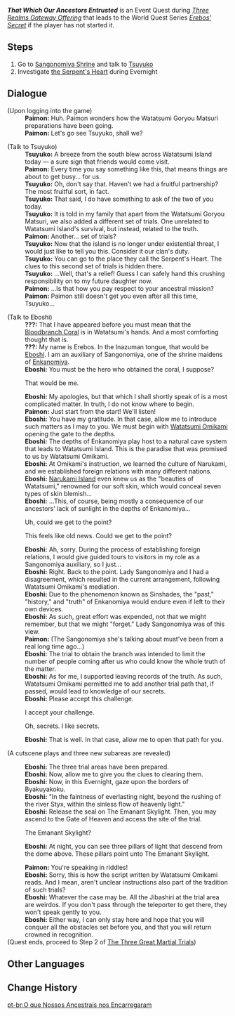 {{Quest Infobox
|id            = 40061
|image         = World Quest That Which Our Ancestors Entrusted.png
|type          = World
|region        = Inazuma
|area          = Watatsumi Island
|subarea       = Sangonomiya Shrine
|event_name    = Three Realms Gateway Offering
|requirement   = Did not complete [[Erebos' Secret]] before the start of [[Three Realms Gateway Offering]]
|startLocation = [[Sangonomiya Shrine]], [[Watatsumi Island]], [[Inazuma]]
|next          = The Three Great Martial Trials
|otherRewards  = 
|characters    = Eboshi; Traveler; Tsuyuko; Paimon
}}
'''''That Which Our Ancestors Entrusted''''' is an Event Quest during ''[[Three Realms Gateway Offering]]'' that leads to the World Quest Series ''[[Erebos' Secret]]'' if the player has not started it.

==Steps==
# Go to [[Sangonomiya Shrine]] and talk to [[Tsuyuko]]
# Investigate [[the Serpent's Heart]] during Evernight

==Dialogue==
{{Quest Description|Concerned about the progress of the [[Watatsumi Goryou Matsuri]], you decide to visit Sangonomiya Shrine...}}
{{Dialogue Start}}
;(Upon logging into the game)
:'''Paimon:''' Huh. Paimon wonders how the Watatsumi Goryou Matsuri preparations have been going.
:'''Paimon:''' Let's go see Tsuyuko, shall we?

;(Talk to Tsuyuko)
:'''Tsuyuko:''' A breeze from the south blew across Watatsumi Island today &mdash; a sure sign that friends would come visit.
:'''Paimon:''' Every time you say something like this, that means things are about to get busy... for us.
:'''Tsuyuko:''' Oh, don't say that. Haven't we had a fruitful partnership? The most fruitful sort, in fact.
:'''Tsuyuko:''' That said, I do have something to ask of the two of you today.
:'''Tsuyuko:''' It is told in my family that apart from the Watatsumi Goryou Matsuri, we also added a different set of trials. One unrelated to Watatsumi Island's survival, but instead, related to the truth.
:'''Paimon:''' Another... set of trials?
:'''Tsuyuko:''' Now that the island is no longer under existential threat, I would just like to tell you this. Consider it our clan's duty.
:'''Tsuyuko:''' You can go to the place they call the Serpent's Heart. The clues to this second set of trials is hidden there.
:'''Tsuyuko:''' ...Well, that's a relief! Guess I can safely hand this crushing responsibility on to my future daughter now.
:'''Paimon:''' ...Is that how you pay respect to your ancestral mission?
:'''Paimon:''' Paimon still doesn't get you even after all this time, Tsuyuko...

;(Talk to Eboshi)<!-- everything below should be the same as the first part of the World Quest "The Three Great Martial Trials" -->
:'''???:''' That I have appeared before you must mean that the [[Bloodbranch Coral]] is in Watatsumi's hands. And a most comforting thought that is.
:'''???:''' My name is Erebos. In the Inazuman tongue, that would be [[Eboshi]]. I am an auxiliary of Sangonomiya, one of the shrine maidens of [[Enkanomiya]].
:'''Eboshi:''' You must be the hero who obtained the coral, I suppose?
:{{DIcon}} That would be me.
:'''Eboshi:''' My apologies, but that which I shall shortly speak of is a most complicated matter. In truth, I do not know where to begin.
:'''Paimon:''' Just start from the start! We'll listen!
:'''Eboshi:''' You have my gratitude. In that case, allow me to introduce such matters as I may to you. We must begin with [[Orobashi|Watatsumi Omikami]] opening the gate to the depths.
:'''Eboshi:''' The depths of Enkanomiya play host to a natural cave system that leads to Watatsumi Island. This is the paradise that was promised to us by Watatsumi Omikami.
:'''Eboshi:''' At Omikami's instruction, we learned the culture of Narukami, and we established foreign relations with many different nations.
:'''Eboshi:''' [[Narukami Island]] even knew us as the "beauties of Watatsumi," renowned for our soft skin, which would conceal seven types of skin blemish...
:'''Eboshi:''' ...This, of course, being mostly a consequence of our ancestors' lack of sunlight in the depths of Enkanomiya...
:{{DIcon}} Uh, could we get to the point?
:{{DIcon}} This feels like old news. Could we get to the point?
:'''Eboshi:''' Ah, sorry. During the process of establishing foreign relations, I would give guided tours to visitors in my role as a Sangonomiya auxiliary, so I just...
:'''Eboshi:''' Right. Back to the point. Lady Sangonomiya and I had a disagreement, which resulted in the current arrangement, following Watatsumi Omikami's mediation.
:'''Eboshi:''' Due to the phenomenon known as Sinshades, the "past," "history," and "truth" of Enkanomiya would endure even if left to their own devices.
:'''Eboshi:''' As such, great effort was expended, not that we might remember, but that we might "forget." Lady Sangonomiya was of this view.
:'''Paimon:''' (The Sangonomiya she's talking about must've been from a real long time ago...)
:'''Eboshi:''' The trial to obtain the branch was intended to limit the number of people coming after us who could know the whole truth of the matter.
:'''Eboshi:''' As for me, I supported leaving records of the truth. As such, Watatsumi Omikami permitted me to add another trial path that, if passed, would lead to knowledge of our secrets.
:'''Eboshi:''' Please accept this challenge.
:{{DIcon}} I accept your challenge.
:{{DIcon}} Oh, secrets. I like secrets.
:'''Eboshi:''' That is well. In that case, allow me to open that path for you.

;(A cutscene plays and three new subareas are revealed)

:'''Eboshi:''' The three trial areas have been prepared.
:'''Eboshi:''' Now, allow me to give you the clues to clearing them.
:'''Eboshi:''' Now, in this Evernight, gaze upon the borders of Byakuyakoku.
:'''Eboshi:''' "In the faintness of everlasting night, beyond the rushing of the river Styx, within the sinless flow of heavenly light."
:'''Eboshi:''' Release the seal on The Emanant Skylight. Then, you may ascend to the Gate of Heaven and access the site of the trial.
:{{DIcon}} The Emanant Skylight?
<!-- The dialogue commented out below doesn't actually show up. The dialogue should be the same to part 1 of The Three Great Martial Trials. -->
<!-- :'''Eboshi:''' It is one phase of the ritual in which you must display the Reins of Revival that you obtained. It is the highest symbol of authority in Byakuyakoku, and it will grant you passage. -->
:'''Eboshi:''' At night, you can see three pillars of light that descend from the dome above. These pillars point unto The Emanant Skylight.
<!-- :'''Eboshi:''' Take the Reins of Revival there, and you will understand. -->
:'''Paimon:''' You're speaking in riddles!
:'''Eboshi:''' Sorry, this is how the script written by Watatsumi Omikami reads. And I mean, aren't unclear instructions also part of the tradition of such trials?
:'''Eboshi:''' Whatever the case may be. All the Jibashiri at the trial area are weirdos. If you don't pass through the teleporter to get there, they won't speak gently to you.
:'''Eboshi:''' Either way, I can only stay here and hope that you will conquer all the obstacles set before you, and that you will return crowned in recognition.
;(Quest ends, proceed to Step 2 of [[The Three Great Martial Trials]])
{{Dialogue End}}

==Other Languages==
{{Other Languages
|en      = That Which Our Ancestors Entrusted
|zhs     = 御先祖大人的委托
|zhs_rm  = Yù Xiānzǔ Dàrén de Wěituō
|zht     = 御先祖大人的委託
|zht_rm  = Yù Xiānzǔ Dàrén de Wěituō
|zh_tl   = Honorable Ancestors' Entrustment
|ja      = 御先祖様の依頼
|ja_rm   = Go-senzo-sama no Irai
|ja_tl   = Honorable Ancestors' Request
|ko      = 선조님의 의뢰
|ko_rm   = Seonjonim-ui Uiroe
|ko_tl   = Ancestor's Request
|es      = El encargo de nuestros ancestros
|es_tl   = The Commission of Our Ancestors
|fr      = Un devoir confié par nos ancêtres
|fr_tl   = A Duty Entrusted by Our Ancestors
|ru      = Наказ предков
|ru_tl   = Ancestor's Order
|th      = เรื่องที่บรรพบุรุษฝากฝังเอาไว้
|th_rm   = 
|th_tl   = 
|vi      = Ủy Thác Của {{tt|Tổ Tiên|祖先}}
|vi_tl   = Ancestor's Commission <!-- or maybe Ancestor's Entrustment, Ủy Thác and Phó Thác are synonyms -->
|de      = Das, was unsere Vorfahren anvertraut haben
|de_tl   = That Which Our Ancestors Entrusted
|id      = Titipan Leluhur
|id_tl   = Ancestors' Entrusted (Thing)
|pt      = O que Nossos Ancestrais nos Encarregaram
|pt_tl   = 
}}

==Change History==
{{Change History|2.5}}

[[pt-br:O que Nossos Ancestrais nos Encarregaram]]